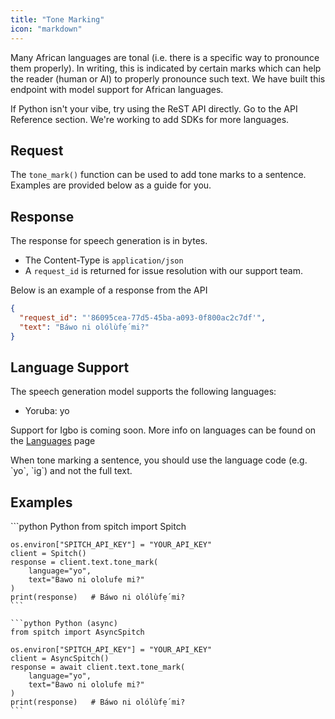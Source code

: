 ```yaml
---
title: "Tone Marking"
icon: "markdown"
---
```


Many African languages are tonal (i.e. there is a specific way to pronounce them properly). In writing, this is indicated by certain marks which can help the reader (human or AI) to properly pronounce such text.
We have built this endpoint with model support for African languages.

<Tip>
    If Python isn't your vibe, try using the ReST API directly. Go to the API Reference section.
    We're working to add SDKs for more languages.
</Tip>

## Request
The `tone_mark()` function can be used to add tone marks to a sentence. Examples are provided below as a guide for you.

## Response
The response for speech generation is in bytes.
* The Content-Type is `application/json`
* A `request_id` is returned for issue resolution with our support team.

Below is an example of a response from the API
```json
{
  "request_id": "'86095cea-77d5-45ba-a093-0f800ac2c7df'",
  "text": "Báwo ni olólùfẹ́ mi?"
}
```

## Language Support
The speech generation model supports the following languages:
- Yoruba: yo

Support for Igbo is coming soon.
More info on languages can be found on the [Languages](/concepts/languages) page

<Note>
    When tone marking a sentence, you should use the language code (e.g. `yo`, `ig`) and not the full text.
</Note>

## Examples
<CodeGroup>
    ```python Python
    from spitch import Spitch

    os.environ["SPITCH_API_KEY"] = "YOUR_API_KEY"
    client = Spitch()
    response = client.text.tone_mark(
        language="yo",
        text="Bawo ni ololufe mi?"
    )
    print(response)   # Báwo ni olólùfẹ́ mi?
    ```

    ```python Python (async)
    from spitch import AsyncSpitch

    os.environ["SPITCH_API_KEY"] = "YOUR_API_KEY"
    client = AsyncSpitch()
    response = await client.text.tone_mark(
        language="yo",
        text="Bawo ni ololufe mi?"
    )
    print(response)   # Báwo ni olólùfẹ́ mi?
    ```
</CodeGroup>
